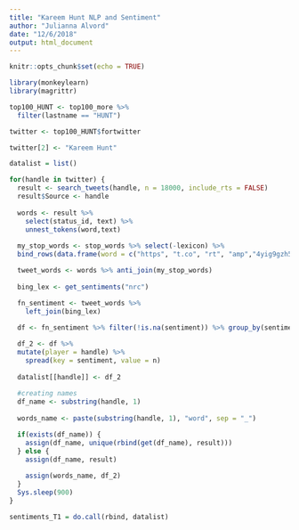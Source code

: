 ```yaml
---
title: "Kareem Hunt NLP and Sentiment"
author: "Julianna Alvord"
date: "12/6/2018"
output: html_document
---
```


```r
knitr::opts_chunk$set(echo = TRUE)

library(monkeylearn)
library(magrittr)
```

```r
top100_HUNT <- top100_more %>%
  filter(lastname == "HUNT")

twitter <- top100_HUNT$fortwitter

twitter[2] <- "Kareem Hunt"

datalist = list()

for(handle in twitter) {
  result <- search_tweets(handle, n = 18000, include_rts = FALSE)
  result$Source <- handle
  
  words <- result %>% 
    select(status_id, text) %>% 
    unnest_tokens(word,text)
    
  my_stop_words <- stop_words %>% select(-lexicon) %>% 
  bind_rows(data.frame(word = c("https", "t.co", "rt", "amp","4yig9gzh5t","fyy2ceydhi","78","fakenews")))

  tweet_words <- words %>% anti_join(my_stop_words)
  
  bing_lex <- get_sentiments("nrc")

  fn_sentiment <- tweet_words %>% 
    left_join(bing_lex) 
  
  df <- fn_sentiment %>% filter(!is.na(sentiment)) %>% group_by(sentiment) %>% summarise(n=n())

  df_2 <- df %>%
  mutate(player = handle) %>%
    spread(key = sentiment, value = n)
  
  datalist[[handle]] <- df_2
  
  #creating names
  df_name <- substring(handle, 1)
  
  words_name <- paste(substring(handle, 1), "word", sep = "_")

  if(exists(df_name)) {
    assign(df_name, unique(rbind(get(df_name), result)))
  } else {
    assign(df_name, result)
    
    assign(words_name, df_2)
  }
  Sys.sleep(900)
}

sentiments_T1 = do.call(rbind, datalist)
```

#
```r

```

